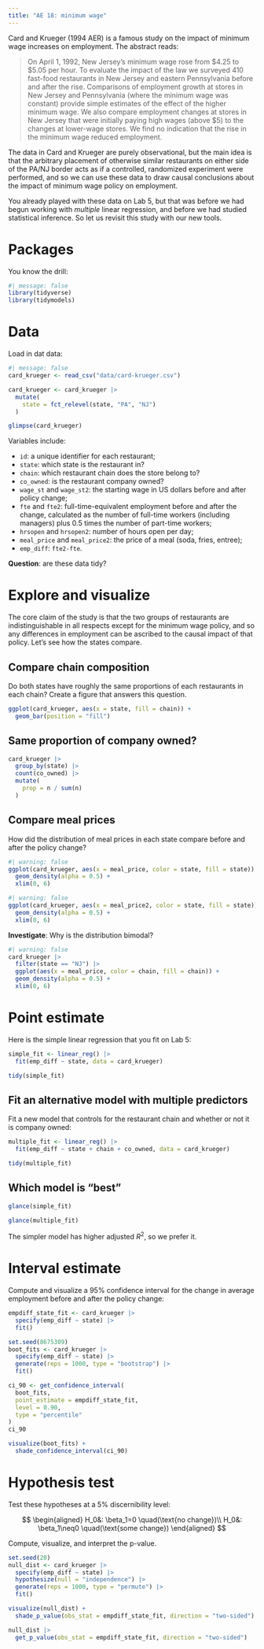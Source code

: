 ```yaml
---
title: "AE 18: minimum wage"
---
```


Card and Krueger (1994 AER) is a famous study on the impact of minimum wage increases on employment. The abstract reads:

> On April 1, 1992, New Jersey's minimum wage rose from $4.25 to $5.05 per hour. To evaluate the impact of the law we surveyed 410 fast-food restaurants in New Jersey and eastern Pennsylvania before and after the rise. Comparisons of employment growth at stores in New Jersey and Pennsylvania (where the minimum wage was constant) provide simple estimates of the effect of the higher minimum wage. We also compare employment changes at stores in New Jersey that were initially paying high wages (above $5) to the changes at lower-wage stores. We find no indication that the rise in the minimum wage reduced employment.

The data in Card and Krueger are purely observational, but the main idea is that the arbitrary placement of otherwise similar restaurants on either side of the PA/NJ border acts as if a controlled, randomized experiment were performed, and so we can use these data to draw causal conclusions about the impact of minimum wage policy on employment. 

You already played with these data on Lab 5, but that was before we had begun working with *multiple* linear regression, and before we had studied statistical inference. So let us revisit this study with our new tools. 

# Packages 

You know the drill:

```r
#| message: false
library(tidyverse)
library(tidymodels)
```


# Data

Load in dat data:

```r
#| message: false
card_krueger <- read_csv("data/card-krueger.csv")

card_krueger <- card_krueger |>
  mutate(
    state = fct_relevel(state, "PA", "NJ")
  )

glimpse(card_krueger)
```

Variables include:

-   `id`: a unique identifier for each restaurant;
-   `state`: which state is the restaurant in?
- `chain`: which restaurant chain does the store belong to?
- `co_owned`: is the restaurant company owned?
-   `wage_st` and `wage_st2`: the starting wage in US dollars before and after policy change;
-   `fte` and `fte2`: full-time-equivalent employment before and after the change, calculated as the number of full-time workers (including managers) plus 0.5 times the number of part-time workers;
- `hrsopen` and `hrsopen2`: number of hours open per day;
- `meal_price` and `meal_price2`: the price of a meal (soda, fries, entree);
- `emp_diff`: `fte2-fte`.

**Question**: are these data tidy?


# Explore and visualize

The core claim of the study is that the two groups of restaurants are indistinguishable in all respects except for the minimum wage policy, and so any differences in employment can be ascribed to the causal impact of that policy. Let's see how the states compare.

## Compare chain composition

Do both states have roughly the same proportions of each restaurants in each chain? Create a figure that answers this question. 

```r
ggplot(card_krueger, aes(x = state, fill = chain)) + 
  geom_bar(position = "fill")
```
## Same proportion of company owned?

```r
card_krueger |>
  group_by(state) |>
  count(co_owned) |>
  mutate(
    prop = n / sum(n)
  )
```


## Compare meal prices

How did the distribution of meal prices in each state compare before and after the policy change?

```r
#| warning: false
ggplot(card_krueger, aes(x = meal_price, color = state, fill = state)) +
  geom_density(alpha = 0.5) + 
  xlim(0, 6)
```

```r
#| warning: false
ggplot(card_krueger, aes(x = meal_price2, color = state, fill = state)) +
  geom_density(alpha = 0.5) + 
  xlim(0, 6)
```

**Investigate**: Why is the distribution bimodal?

```r
#| warning: false
card_krueger |>
  filter(state == "NJ") |>
  ggplot(aes(x = meal_price, color = chain, fill = chain)) +
  geom_density(alpha = 0.5) + 
  xlim(0, 6)
```





# Point estimate 

Here is the simple linear regression that you fit on Lab 5:

```r
simple_fit <- linear_reg() |>
  fit(emp_diff ~ state, data = card_krueger)

tidy(simple_fit)
```

## Fit an alternative model with multiple predictors

Fit a new model that controls for the restaurant chain and whether or not it is company owned:

```r
multiple_fit <- linear_reg() |>
  fit(emp_diff ~ state + chain + co_owned, data = card_krueger)

tidy(multiple_fit)
```

## Which model is "best"

```r
glance(simple_fit)
```

```r
glance(multiple_fit)
```

The simpler model has higher adjusted $R^2$, so we prefer it.

# Interval estimate 

Compute and visualize a 95% confidence interval for the change in average employment before and after the policy change:

```r

empdiff_state_fit <- card_krueger |>
  specify(emp_diff ~ state) |>
  fit()

set.seed(8675309)
boot_fits <- card_krueger |>
  specify(emp_diff ~ state) |>
  generate(reps = 1000, type = "bootstrap") |>
  fit()

ci_90 <- get_confidence_interval(
  boot_fits,
  point_estimate = empdiff_state_fit,
  level = 0.90,
  type = "percentile"
)
ci_90

visualize(boot_fits) + 
  shade_confidence_interval(ci_90)
```


# Hypothesis test

Test these hypotheses at a 5% discernibility level: 

$$
\begin{aligned}
H_0&: \beta_1=0 \quad(\text{no change})\\
H_0&: \beta_1\neq0 \quad(\text{some change})
\end{aligned}
$$

Compute, visualize, and interpret the p-value.

```r
set.seed(20)
null_dist <- card_krueger |>
  specify(emp_diff ~ state) |>
  hypothesize(null = "independence") |>
  generate(reps = 1000, type = "permute") |>
  fit()

visualize(null_dist) +
  shade_p_value(obs_stat = empdiff_state_fit, direction = "two-sided")

null_dist |>
  get_p_value(obs_stat = empdiff_state_fit, direction = "two-sided")
```


